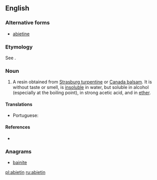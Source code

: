 {{also|abiétin}}
==English==

===Alternative forms===
* [[abietine]]

===Etymology===
See {{m|en|abietene}}.

===Noun===
{{en-noun}}

# {{context|organic chemistry|lang=en}} A resin obtained from [[Strasburg turpentine]] or [[Canada balsam]]. It is without taste or smell, is [[insoluble]] in water, but soluble in alcohol (especially at the boiling point), in strong acetic acid, and in [[ether]].

====Translations====
{{trans-top|a resin obtained from Strasburg turpentine or Canada balsam}}
* Portuguese: {{t|pt|abietina|f}}
{{trans-mid}}
{{trans-bottom}}

====References====
* {{R:1913}}

===Anagrams===
* [[bainite#English|bainite]]

[[pl:abietin]]
[[ru:abietin]]